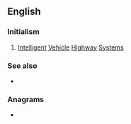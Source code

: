 ==English==

===Initialism===
{{rfc-header|Initialism}}
{{head|en|initialism}}

# {{lb|en|transport}} [[intelligent|Intelligent]] [[vehicle|Vehicle]] [[highway|Highway]] [[systems|Systems]]

===See also===
* {{l|en|APTS}}

===Anagrams===
* {{l|en|shiv}}